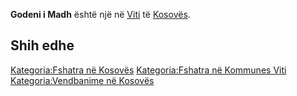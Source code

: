 {{Fshat në 
 | Emri                = Godeni i Madh
 | EmriAlt                = 
 | NAME_SHORT_FORM=      
 | NAME_GENERIC=      
 | NAME_SORT_NAME_RO=      GODENIIMADH
 | FULL_NAME_RO = Godeni i Madh
 | FULL_NAME_ND_RO=Godeni i Madh
 | SORT_NAME_RG=GODENIIMADH
 | FULL_NAME_RG=Godeni i Madh
 | FULL_NAME_ND_RG=Godeni i Madh
 | SRP_NAME_SHORT_FORM=      
 | SRP_NAME_GENERIC=      
 | SRP_NAME_SORT_NAME_RO=      
 | SRP_FULL_NAME_RO = 
 | SRP_FULL_NAME_ND_RO=
 | SRP_SORT_NAME_RG=
 | SRP_FULL_NAME_RG=
 | SRP_FULL_NAME_ND_RG=
 | Emri (Rasa dhanore) = 
 | Figura              = 
 | Shteti              = Kosovo
 | Komuna              = Viti
 | Kodi postar         = 
 | Sipërfaqja          = 

 | Popullsia           = 

 | Regj. i popullsisë  = 
 | Dend. e popullsisë  = 
 | Faqja zyrtare       = 
 <!--- Koordinatat ----> 
 | Gjerësia            = 42.331667
 | Gjatësia            = 21.466944
 | Lartësia            = 
}}
'''Godeni i Madh''' është një [[]] në [[Viti]] të [[Kosovës]].

<!-- == Gjeografia == -->
<!-- == Historia == -->
<!-- == Demografia == -->
== Shih edhe ==
{{Komuna Viti}}
{{Kosovo-Administrata-Cung}}

[[Kategoria:Fshatra në Kosovës]]
[[Kategoria:Fshatra në Kommunes Viti]]
[[Kategoria:Vendbanime në Kosovës]]